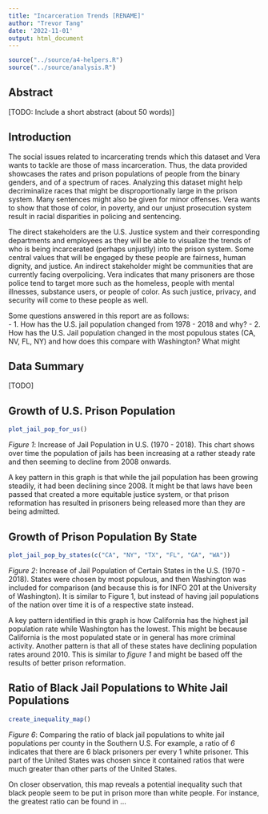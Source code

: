 ```yaml
---
title: "Incarceration Trends [RENAME]"
author: "Trevor Tang"
date: '2022-11-01'
output: html_document
---
```


```r
source("../source/a4-helpers.R")
source("../source/analysis.R")
```

## Abstract 
[TODO: Include a short abstract (about 50 words)]

## Introduction 
The social issues related to incarcerating trends which this dataset and Vera
wants to tackle are those of mass incarceration. Thus, the data provided showcases
the rates and prison populations of people from the binary genders, and of a spectrum
of races. Analyzing this dataset might help decriminalize races that might
be disproportionally large in the prison system. Many sentences might also be
given for minor offenses. Vera wants to show that those of color, in poverty,
and our unjust prosecution system result in racial disparities in policing and
sentencing.

The direct stakeholders are the U.S. Justice system and their corresponding 
departments and employees as they will be able to visualize the trends of who
is being incarcerated (perhaps unjustly) into the prison system. Some central 
values that will be engaged by these people are fairness, human dignity, and
justice. An indirect stakeholder might be communities that are currently facing
overpolicing. Vera indicates that many prisoners are those police tend to target
more such as the homeless, people with mental illnesses, substance users, or
people of color. As such justice, privacy, and security will come to these 
people as well.

Some questions answered in this report are as follows: <br>
- 1. How has the U.S. jail population changed from 1978 - 2018 and why?
- 2. How has the U.S. Jail population changed in the most populous states (CA, NV, FL, NY) and how does this compare with Washington? What might 

## Data Summary 
[TODO]

## Growth of U.S. Prison Population
```r
plot_jail_pop_for_us()
```
_Figure 1_: Increase of Jail Population in U.S. (1970 - 2018). This chart shows over time the population of jails has been increasing at a rather steady rate and then seeming to decline from 2008 onwards.

A key pattern in this graph is that while the jail population has been growing steadily, it had been declining since 2008. It might be that laws have been passed that created a more equitable justice system, or that prison reformation has resulted in prisoners being released more than they are being admitted. 

## Growth of Prison Population By State

```r
plot_jail_pop_by_states(c("CA", "NY", "TX", "FL", "GA", "WA"))
```
_Figure 2_: Increase of Jail Population of Certain States in the U.S. (1970 - 2018). States were chosen by most populous, and then Washington was included for comparison (and because this is for INFO 201 at the University of Washington). It is similar to Figure 1, but instead of having jail populations of the nation over time it is of a respective state instead.

A key pattern identified in this graph is how California has the highest jail population rate while Washington has the lowest. This might be because California is the most populated state or in general has more criminal activity. Another pattern is that all of these states have declining population rates around 2010. This is similar to _figure 1_ and might be based off the results of better prison reformation. 

## Ratio of Black Jail Populations to White Jail Populations
```r
create_inequality_map()
```
_Figure 6_: Comparing the ratio of black jail populations to white jail populations per county in the Southern U.S. For example, a ratio of _6_ indicates that there are 6 black prisoners per every 1 white prisoner. This part of the United States was chosen since it contained ratios that were much greater than other parts of the United States.

On closer observation, this map reveals a potential inequality such that black people seem to be put in prison more than white people. For instance, the greatest ratio can be found in ...

